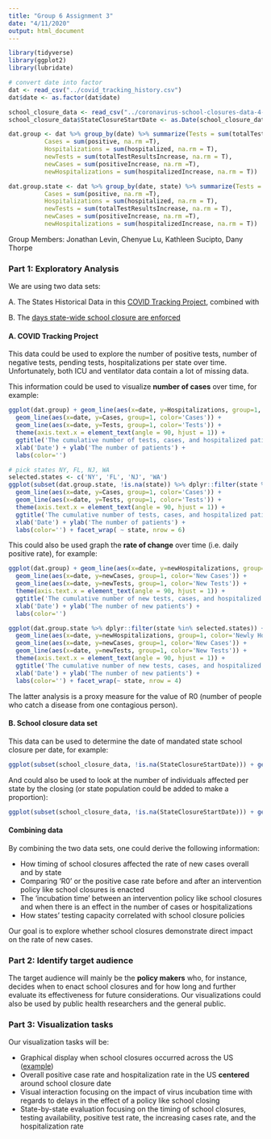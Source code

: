 ```yaml
---
title: "Group 6 Assignment 3"
date: "4/11/2020"
output: html_document
---
```


```r
library(tidyverse)
library(ggplot2)
library(lubridate)
```

```r
# convert date into factor
dat <- read_csv("../covid_tracking_history.csv")
dat$date <- as.factor(dat$date)

school_closure_data <- read_csv("../coronavirus-school-closures-data-4-7-2020.csv")
school_closure_data$StateClosureStartDate <- as.Date(school_closure_data$StateClosureStartDate, format = '%m/%d/%Y')

```


```r
dat.group <- dat %>% group_by(date) %>% summarize(Tests = sum(totalTestResults, na.rm = T),
          Cases = sum(positive, na.rm =T),
          Hospitalizations = sum(hospitalized, na.rm = T),
          newTests = sum(totalTestResultsIncrease, na.rm = T),
          newCases = sum(positiveIncrease, na.rm =T),
          newHospitalizations = sum(hospitalizedIncrease, na.rm = T))

dat.group.state <- dat %>% group_by(date, state) %>% summarize(Tests = sum(totalTestResults, na.rm = T),
          Cases = sum(positive, na.rm =T),
          Hospitalizations = sum(hospitalized, na.rm = T),
          newTests = sum(totalTestResultsIncrease, na.rm = T),
          newCases = sum(positiveIncrease, na.rm =T),
          newHospitalizations = sum(hospitalizedIncrease, na.rm = T))

```

Group Members: Jonathan Levin, Chenyue Lu, Kathleen Sucipto, Dany Thorpe


### Part 1: Exploratory Analysis

We are using two data sets: 

A. The States Historical Data in this [COVID Tracking Project](https://covidtracking.com/api), combined with  

B. The [days state-wide school closure are enforced](https://www.edweek.org/ew/section/multimedia/map-coronavirus-and-school-closures.htm)  
  
#### A. COVID Tracking Project

This data could be used to explore the number of positive tests, number of negative tests, pending tests, hospitalizations per state over time. Unfortunately, both ICU and ventilator data contain a lot of missing data.

This information could be used to visualize **number of cases** over time, for example:  

```r
ggplot(dat.group) + geom_line(aes(x=date, y=Hospitalizations, group=1, color='Hospitalized')) +
  geom_line(aes(x=date, y=Cases, group=1, color='Cases')) +
  geom_line(aes(x=date, y=Tests, group=1, color='Tests')) +
  theme(axis.text.x = element_text(angle = 90, hjust = 1)) +
  ggtitle('The cumulative number of tests, cases, and hospitalized patients daily') +
  xlab('Date') + ylab('The number of patients') +
  labs(color='') 

# pick states NY, FL, NJ, WA
selected.states <- c('NY', 'FL', 'NJ', 'WA')
ggplot(subset(dat.group.state, !is.na(state)) %>% dplyr::filter(state %in% selected.states)) + geom_line(aes(x=date, y=Hospitalizations, group=1, color='Hospitalized')) +
  geom_line(aes(x=date, y=Cases, group=1, color='Cases')) +
  geom_line(aes(x=date, y=Tests, group=1, color='Tests')) +
  theme(axis.text.x = element_text(angle = 90, hjust = 1)) +
  ggtitle('The cumulative number of tests, cases, and hospitalized patients daily by State\n(Showing 4 states only)') +
  xlab('Date') + ylab('The number of patients') +
  labs(color='') + facet_wrap( ~ state, nrow = 6)
```

This could also be used graph the **rate of change** over time (i.e. daily positive rate), for example:  

```r
ggplot(dat.group) + geom_line(aes(x=date, y=newHospitalizations, group=1, color='Newly Hospitalized')) +
  geom_line(aes(x=date, y=newCases, group=1, color='New Cases')) +
  geom_line(aes(x=date, y=newTests, group=1, color='New Tests')) +
  theme(axis.text.x = element_text(angle = 90, hjust = 1)) +
  ggtitle('The cumulative number of new tests, cases, and hospitalized patients daily') +
  xlab('Date') + ylab('The number of new patients') +
  labs(color='') 

ggplot(dat.group.state %>% dplyr::filter(state %in% selected.states)) +
  geom_line(aes(x=date, y=newHospitalizations, group=1, color='Newly Hospitalized')) +
  geom_line(aes(x=date, y=newCases, group=1, color='New Cases')) +
  geom_line(aes(x=date, y=newTests, group=1, color='New Tests')) +
  theme(axis.text.x = element_text(angle = 90, hjust = 1)) +
  ggtitle('The cumulative number of new tests, cases, and hospitalized patients daily\nby State (Showing 4 states only)') +
  xlab('Date') + ylab('The number of new patients') +
  labs(color='') + facet_wrap(~ state, nrow = 4)
```

The latter analysis is a proxy measure for the value of R0 (number of people who catch a disease from one contagious person). 


#### B. School closure data set

This data can be used to determine the date of mandated state school closure per date, for example:

```r
ggplot(subset(school_closure_data, !is.na(StateClosureStartDate))) + geom_histogram(aes(x =StateClosureStartDate )) + ggtitle('State School Closures by Date')

```


And could also be used to look at the number of individuals affected per state by the closing (or state population could be added to make a proportion):

```r
ggplot(subset(school_closure_data, !is.na(StateClosureStartDate))) + geom_col(aes(x =StateClosureStartDate, y =  StatePublicSchoolEnrollment)) + ggtitle('Students affected by closures by Date') + ylab("Number of enrolled Students")

```

#### Combining data

By combining the two data sets, one could derive the following information:

- How timing of school closures affected the rate of new cases overall and by state  
- Comparing 'R0' or the positive case rate before and after an intervention policy like school closures is enacted
- The 'incubation time' between an intervention policy like school closures and when there is an effect in  the number of cases or hospitalizations  
- How states' testing capacity correlated with school closure policies

Our goal is to explore whether school closures demonstrate direct impact on the rate of new cases.

### Part 2: Identify target audience

The target audience will mainly be the **policy makers** who, for instance, decides when to enact school closures and for how long and further evaluate its effectiveness for future considerations. Our visualizations could also be used by public health researchers and the general public.

### Part 3: Visualization tasks

Our visualization tasks will be:  

- Graphical display when school closures occurred across the US ([example](https://en.unesco.org/covid19/educationresponse))
- Overall positive case rate and hospitalization rate in the US **centered** around school closure date  
- Visual interaction focusing on the impact of virus incubation time with regards to delays in the effect of a policy like school closing  
- State-by-state evaluation focusing on the timing of school closures, testing availability, positive test rate, the increasing cases rate, and the hospitalization rate  